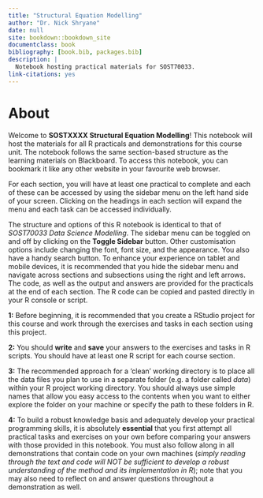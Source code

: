 ```yaml
--- 
title: "Structural Equation Modelling"
author: "Dr. Nick Shryane"
date: null
site: bookdown::bookdown_site
documentclass: book
bibliography: [book.bib, packages.bib]
description: |
  Notebook hosting practical materials for SOST70033.
link-citations: yes
---
```


# About {-}

Welcome to **SOSTXXXX Structural Equation Modelling**! This notebook will host the materials for all R practicals and demonstrations for this course unit. The notebook follows the same section-based structure as the learning materials on Blackboard. To access this notebook, you can bookmark it like any other website in your favourite web browser.    

For each section, you will have at least one practical to complete and each of these can be accessed by using the sidebar menu on the left hand side of your screen. Clicking on the headings in each section will expand the menu and each task can be accessed individually. 

The structure and options of this R notebook is identical to that of *SOST70033 Data Science Modelling*. The sidebar menu can be toggled on and off by clicking on the **Toggle Sidebar** button. Other customisation options include changing the font, font size, and the appearance. You also have a handy search button. To enhance your experience on tablet and mobile devices, it is recommended that you hide the sidebar menu and navigate across sections and subsections using the right and left arrows. The code, as well as the output and answers are provided for the practicals at the end of each section. The R code can be copied and pasted directly in your R console or script.

::: attention
**1:** Before beginning, it is recommended that you create a RStudio project for this course and work through the exercises and tasks in each section using this project. 

**2:** You should **write** and **save** your answers to the exercises and tasks in R scripts. You should have at least one R script for each course section. 

**3:** The recommended approach for a ‘clean’ working directory is to place all the data files you plan to use in a separate folder (e.g. a folder called *data*) within your R project working directory. You should always use simple names that allow you easy access to the contents when you want to either explore the folder on your machine or specify the path to these folders in R. 

**4:** To build a robust knowledge basis and adequately develop your practical programming skills, it is absolutely **essential** that you first attempt all practical tasks and exercises on your own before comparing your answers with those provided in this notebook. You must also follow along in all demonstrations that contain code on your own machines (*simply reading through the text and code will NOT be sufficient to develop a robust understanding of the method and its implementation in R*); note that you may also need to reflect on and answer questions throughout a demonstration as well.
:::
